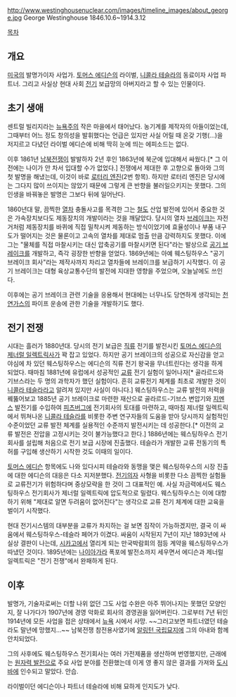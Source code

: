 http://www.westinghousenuclear.com/images/timeline_images/about_george.jpg
George Westinghouse
1846.10.6~1914.3.12


[[목차]]
== 개요 ==
[[미국]]의 발명가이자 사업가. [[토머스 에디슨]]의 라이벌, [[니콜라 테슬라]]의 동료이자 사업 파트너. 그리고 사실상 현대 사회 [[전기]] 보급망의 아버지라고 할 수 있는 인물이다.

== 초기 생애 ==
센트럴 빌리지라는 [[뉴욕]]주의 작은 마을에서 태어났다. 농기계를 제작자의 아들이었는데, 그때부터 어느 정도 창의성을 발휘했다는 언급은 있지만 사실 어릴 때 온갖 기행(...)을 저지르고 다녔던 라이벌 에디슨에 비해 딱히 눈에 띄는 에피소드는 없다.

이후 1861년 [[남북전쟁]]이 발발하자 2년 후인 1863년에 북군에 입대해서 싸웠다.[* 그 이전에는 나이가 안 차서 입대할 수가 없었다.] 전쟁에서 제대한 후 고향으로 돌아와 그의 첫 발명을 해냈는데, 이것이 바로 [[로터리 엔진]](2번 항목). 하지만 로터리 엔진은 당시에는 그다지 많이 쓰이지는 않았기 때문에 그렇게 큰 반향을 불러일으키지는 못했다. 그의 인생을 바꿔놓은 발명은 그보다 뒤에 일어난다.

1860년대 말, 끔찍한 [[열차]] 충돌사고를 목격한 그는 [[철도]] 산업 발전에 있어서 중요한 것은 가속장치보다도 제동장치의 개발이라는 것을 깨달았다. 당시의 열차 [[브레이크]]는 자전거처럼 제동장치를 바퀴에 직접 밀착시켜 제동하는 방식이었기에 효율성이나 부품 내구도가 떨어지는 것은 물론이고 고속의 열차를 제대로 멈출 만큼 강력하지도 못했다. 이에 그는 "물체를 직접 마찰시키는 대신 압축공기를 마찰시키면 된다"라는 발상으로 [[공기 브레이크]]를 개발하고, 즉각 굉장한 반향을 얻었다. 1869년에는 아예 웨스팅하우스 "공기 브레이크 회사"라는 제작사까지 차리고 열차들에 브레이크를 보급하기 시작했다. 이 공기 브레이크는 대형 육상교통수단의 발전에 지대한 영향을 주었으며, 오늘날에도 쓰인다.

이후에는 공기 브레이크 관련 기술을 응용해서 현대에는 너무나도 당연하게 생각되는 [[천연가스]]의 파이프 운송에 관한 기술을 개발하기도 했다.

== 전기 전쟁 ==
시대는 흘러가 1880년대. 당시의 전기 보급은 [[직류]] 전기를 발전시킨 [[토머스 에디슨]]의 [[제너럴 일렉트릭]]사가 꽉 잡고 있었다. 하지만 공기 브레이크의 성공으로 자신감을 얻고 야심에 차 있던 웨스팅하우스는 에디슨의 직류 전기 왕국을 무너트린다는 생각을 하게 되었다. 때마침 1881년에 유럽에서 성공적인 [[교류]] 전기 실험이 일어나자[* 골라르드와 기브스라는 두 명의 과학자가 했던 실험이다. 흔히 교류전기 체계를 최초로 개발한 것이 [[니콜라 테슬라]]라고 알려져 있지만 사실이 아니다.] 웨스팅하우스는 교류 발전의 저력을 꿰뚫어보고 1885년 공기 브레이크로 마련한 재산으로 골라르드-기브스 변압기와 [[지멘스]] 발전기를 수입하여 [[피츠버그]]에 전기회사의 토대를 마련하고, 때마침 제너럴 일렉트릭에서 뛰쳐나온 [[니콜라 테슬라]]를 비롯한 주변 연구자들의 도움을 받아 당시까지 실험적인 수준이었던 교류 발전 체계를 실용적인 수준까지 발전시키는 데 성공한다.[* 이전의 교류 발전은 전압을 고정시키는 것이 불가능했다고 한다.] 1886년에는 웨스팅하우스 전기회사를 설립해 처음으로 전기 보급 시장에 진출했다. 테슬라가 개발한 교류 전동기의 특허를 구입해 생산하기 시작한 것도 이때의 일이다.

[[토머스 에디슨]] 항목에도 나와 있다시피 테슬라와 동맹을 맺은 웨스팅하우스의 시장 진출에 대한 에디슨의 대응은 다소 지저분했다. [[전기의자]] 사형을 비롯한 다소 끔찍한 실험들로 교류전기가 위험하다며 중상모략을 한 것이 그 대표적인 예. 사실 자금력에서도 웨스팅하우스 전기회사가 제너럴 일렉트릭에 압도적으로 밀렸다. 웨스팅하우스는 이에 대항하기 위해 "제대로 알면 두려움이 없어진다"는 생각으로 교류 전기 체계에 대한 교육을 벌이기 시작했다.

현대 전기시스템의 대부분을 교류가 차지하는 걸 보면 짐작이 가능하겠지만, 결국 이 싸움에서 웨스팅하우스-테슬라 페어가 이겼다. 싸움이 시작된지 7년이 지난 1893년에 사실상 결판이 나는데, [[시카고]]에서 열리게 되는 만국박람회의 점등 계약을 웨스팅하우스가 따냈던 것이다. 1895년에는 [[나이아가라]] 폭포에 발전소까지 세우면서 에디슨과 제너럴 일렉트릭은 "전기 전쟁"에서 완패하게 된다.

== 이후 ==
발명가, 기술자로써는 더할 나위 없던 그도 사업 수완은 아주 뛰어나지는 못했던 모양인지, 잘 나가다가 1907년에 경영 악화로 회사의 경영권을 잃어버린다. 그로부터 7년 뒤인 1914년에 모든 사업을 접은 상태에서 [[뉴욕]] 시에서 사망. ~~그러고보면 파트너였던 테슬라도 말년에 망했지...~~ 남북전쟁 참전용사였기에 [[알링턴 국립묘지]]에 그의 아내와 함께 안치되었다.

그의 사후에도 웨스팅하우스 전기회사는 여러 가전제품을 생산하며 번영했지만, 근래에는 [[원자력 발전]]으로 주요 사업 분야를 전환했는데 이게 영 좋지 않은 결과를 가져와 [[도시바]]에 인수되고 말았다. 안습.

라이벌이던 에디슨이나 파트너 테슬라에 비해 묘하게 인지도가 낮다. 
